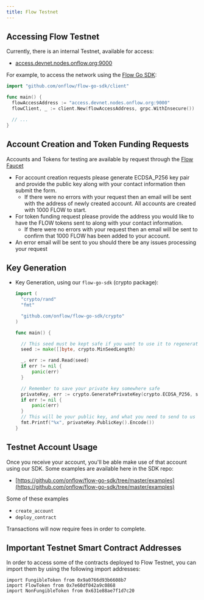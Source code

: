 ```yaml
---
title: Flow Testnet
---
```


## Accessing Flow Testnet

Currently, there is an internal Testnet, available for access:

- [access.devnet.nodes.onflow.org:9000](http://access.devnet.nodes.onflow.org:9000/)

For example, to access the network using the [Flow Go SDK](https://github.com/onflow/flow-go-sdk):

```go
import "github.com/onflow/flow-go-sdk/client"

func main() {
  flowAccessAddress := "access.devnet.nodes.onflow.org:9000"
  flowClient, _ := client.New(flowAccessAddress, grpc.WithInsecure())

  // ...
}

```

## Account Creation and Token Funding Requests

Accounts and Tokens for testing are available by request through the [Flow Faucet](https://testnet-faucet.onflow.org/)

- For account creation requests please generate ECDSA_P256 key pair and provide the public key along with your contact information then submit the form.
  - If there were no errors with your request then an email will be sent with the address of newly created account. All accounts are created with 1000 FLOW to start.
- For token funding request please provide the address you would like to have the FLOW tokens sent to along with your contact information.
  - If there were no errors with your request then an email will be sent to confirm that 1000 FLOW has been added to your account.
- An error email will be sent to you should there be any issues processing your request

## Key Generation

- Key Generation, using our `flow-go-sdk` (crypto package):

  ```go
  import (
    "crypto/rand"
  	"fmt"

    "github.com/onflow/flow-go-sdk/crypto"
  )

  func main() {

  	// This seed must be kept safe if you want to use it to regenerate your private key
  	seed := make([]byte, crypto.MinSeedLength)

  	_, err := rand.Read(seed)
  	if err != nil {
  		panic(err)
  	}

  	// Remember to save your private key somewhere safe
  	privateKey, err := crypto.GeneratePrivateKey(crypto.ECDSA_P256, seed)
  	if err != nil {
  		panic(err)
  	}
  	// This will be your public key, and what you need to send to us
  	fmt.Printf("%x", privateKey.PublicKey().Encode())
  }

  ```

## Testnet Account Usage

Once you receive your account, you'll be able make use of that account using our SDK. Some examples are available here in the SDK repo:

- [https://github.com/onflow/flow-go-sdk/tree/master/examples](https://github.com/onflow/flow-go-sdk/tree/master/examples)

Some of these examples

- `create_account`
- `deploy_contract`

Transactions will now require fees in order to complete.

## Important Testnet Smart Contract Addresses

In order to access some of the contracts deployed to Flow Testnet, you can import them by using the following import addresses:

```cadence
import FungibleToken from 0x9a0766d93b6608b7
import FlowToken from 0x7e60df042a9c0868
import NonFungibleToken from 0x631e88ae7f1d7c20

```
